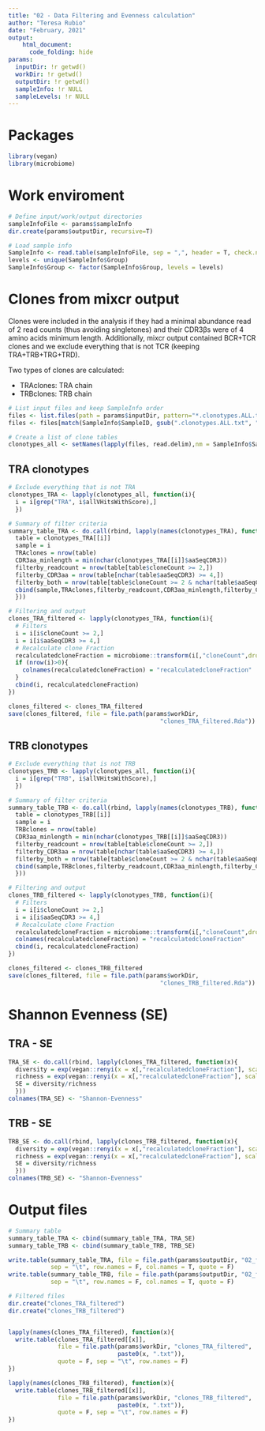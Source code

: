 ```yaml
---
title: "02 - Data Filtering and Evenness calculation"
author: "Teresa Rubio"
date: "February, 2021"
output:
    html_document:
      code_folding: hide
params:
  inputDir: !r getwd()
  workDir: !r getwd()
  outputDir: !r getwd()
  sampleInfo: !r NULL
  sampleLevels: !r NULL
---
```


# Packages
```r
library(vegan)
library(microbiome)
```

# Work enviroment
```r
# Define input/work/output directories
sampleInfoFile <- params$sampleInfo
dir.create(params$outputDir, recursive=T)

# Load sample info
SampleInfo <- read.table(sampleInfoFile, sep = ",", header = T, check.names = F)
levels <- unique(SampleInfo$Group)
SampleInfo$Group <- factor(SampleInfo$Group, levels = levels)
```

# Clones from mixcr output
Clones were included in the analysis if they had a minimal abundance read of 2 read counts (thus avoiding singletones) and their CDR3βs were of 4 amino acids minimum length. Additionally, mixcr output contained BCR+TCR clones and we exclude everything that is not TCR (keeping TRA+TRB+TRG+TRD).

Two types of clones are calculated:

* TRAclones: TRA chain
* TRBclones: TRB chain

```r
# List input files and keep SampleInfo order
files <- list.files(path = params$inputDir, pattern="*.clonotypes.ALL.txt")
files <- files[match(SampleInfo$SampleID, gsub(".clonotypes.ALL.txt", "", files))]

# Create a list of clone tables
clonotypes_all <- setNames(lapply(files, read.delim),nm = SampleInfo$SampleID)
```


## TRA clonotypes
```r
# Exclude everything that is not TRA
clonotypes_TRA <- lapply(clonotypes_all, function(i){
  i = i[grep("TRA", i$allVHitsWithScore),]
  })

# Summary of filter criteria
summary_table_TRA <- do.call(rbind, lapply(names(clonotypes_TRA), function(i){
  table = clonotypes_TRA[[i]]
  sample = i
  TRAclones = nrow(table)
  CDR3aa_minlength = min(nchar(clonotypes_TRA[[i]]$aaSeqCDR3))
  filterby_readcount = nrow(table[table$cloneCount >= 2,])
  filterby_CDR3aa = nrow(table[nchar(table$aaSeqCDR3) >= 4,])
  filterby_both = nrow(table[table$cloneCount >= 2 & nchar(table$aaSeqCDR3) >= 4,])
  cbind(sample,TRAclones,filterby_readcount,CDR3aa_minlength,filterby_CDR3aa,filterby_both)
  }))

# Filtering and output
clones_TRA_filtered <- lapply(clonotypes_TRA, function(i){
  # Filters
  i = i[i$cloneCount >= 2,]
  i = i[i$aaSeqCDR3 >= 4,]
  # Recalculate clone Fraction
  recalculatedcloneFraction = microbiome::transform(i[,"cloneCount",drop=F], "compositional")
  if (nrow(i)>0){
    colnames(recalculatedcloneFraction) = "recalculatedcloneFraction"
  }
  cbind(i, recalculatedcloneFraction)
})

clones_filtered <- clones_TRA_filtered
save(clones_filtered, file = file.path(params$workDir,
                                           "clones_TRA_filtered.Rda"))
```

## TRB clonotypes
```r
# Exclude everything that is not TRB
clonotypes_TRB <- lapply(clonotypes_all, function(i){
  i = i[grep("TRB", i$allVHitsWithScore),]
  })

# Summary of filter criteria
summary_table_TRB <- do.call(rbind, lapply(names(clonotypes_TRB), function(i){
  table = clonotypes_TRB[[i]]
  sample = i
  TRBclones = nrow(table)
  CDR3aa_minlength = min(nchar(clonotypes_TRB[[i]]$aaSeqCDR3))
  filterby_readcount = nrow(table[table$cloneCount >= 2,])
  filterby_CDR3aa = nrow(table[nchar(table$aaSeqCDR3) >= 4,])
  filterby_both = nrow(table[table$cloneCount >= 2 & nchar(table$aaSeqCDR3) >= 4,])
  cbind(sample,TRBclones,filterby_readcount,CDR3aa_minlength,filterby_CDR3aa,filterby_both)
  }))

# Filtering and output
clones_TRB_filtered <- lapply(clonotypes_TRB, function(i){
  # Filters
  i = i[i$cloneCount >= 2,]
  i = i[i$aaSeqCDR3 >= 4,]
  # Recalculate clone Fraction
  recalculatedcloneFraction = microbiome::transform(i[,"cloneCount",drop=F], "compositional")
  colnames(recalculatedcloneFraction) = "recalculatedcloneFraction"
  cbind(i, recalculatedcloneFraction)
})

clones_filtered <- clones_TRB_filtered
save(clones_filtered, file = file.path(params$workDir,
                                           "clones_TRB_filtered.Rda"))
```


# Shannon Evenness (SE)

## TRA - SE
```r
TRA_SE <- do.call(rbind, lapply(clones_TRA_filtered, function(x){
  diversity = exp(vegan::renyi(x = x[,"recalculatedcloneFraction"], scales = 1))
  richness = exp(vegan::renyi(x = x[,"recalculatedcloneFraction"], scales = 0))
  SE = diversity/richness
  }))
colnames(TRA_SE) <- "Shannon-Evenness"
```

## TRB - SE
```r
TRB_SE <- do.call(rbind, lapply(clones_TRB_filtered, function(x){
  diversity = exp(vegan::renyi(x = x[,"recalculatedcloneFraction"], scales = 1))
  richness = exp(vegan::renyi(x = x[,"recalculatedcloneFraction"], scales = 0))
  SE = diversity/richness
  }))
colnames(TRB_SE) <- "Shannon-Evenness"
```

# Output files
```r
# Summary table
summary_table_TRA <- cbind(summary_table_TRA, TRA_SE)
summary_table_TRB <- cbind(summary_table_TRB, TRB_SE)

write.table(summary_table_TRA, file = file.path(params$outputDir, "02_filtering-evenness_summarytable_TRA.csv"),
            sep = "\t", row.names = F, col.names = T, quote = F)
write.table(summary_table_TRB, file = file.path(params$outputDir, "02_filtering-evenness_summarytable_TRB.csv"),
            sep = "\t", row.names = F, col.names = T, quote = F)

# Filtered files
dir.create("clones_TRA_filtered")
dir.create("clones_TRB_filtered")


lapply(names(clones_TRA_filtered), function(x){
  write.table(clones_TRA_filtered[[x]],
              file = file.path(params$workDir, "clones_TRA_filtered", 
                               paste0(x, ".txt")),
              quote = F, sep = "\t", row.names = F)
})

lapply(names(clones_TRB_filtered), function(x){
  write.table(clones_TRB_filtered[[x]],
              file = file.path(params$workDir, "clones_TRB_filtered", 
                               paste0(x, ".txt")),
              quote = F, sep = "\t", row.names = F)
})
```
